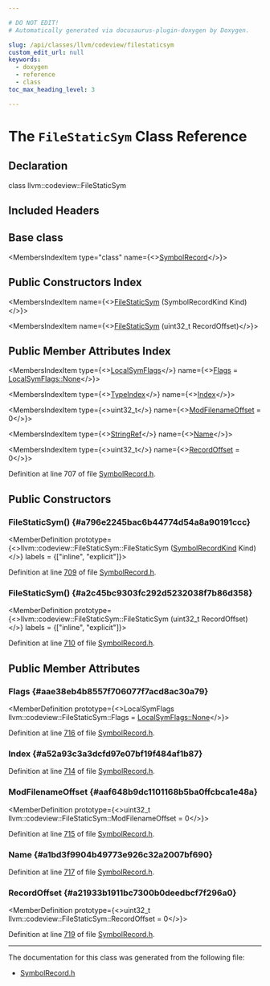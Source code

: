 ```yaml
---

# DO NOT EDIT!
# Automatically generated via docusaurus-plugin-doxygen by Doxygen.

slug: /api/classes/llvm/codeview/filestaticsym
custom_edit_url: null
keywords:
  - doxygen
  - reference
  - class
toc_max_heading_level: 3

---
```





# The `FileStaticSym` Class Reference

<DoxygenPage pluginConfig={pluginConfig}>



## Declaration

<CodeBlock>class llvm::codeview::FileStaticSym</CodeBlock>

## Included Headers

<IncludesList>
<IncludesListItem
  filePath="llvm/DebugInfo/CodeView/SymbolRecord.h"
  permalink="/docs/api/files/include/include/llvm/include/llvm/debuginfo/include/llvm/debuginfo/codeview/symbolrecord-h"
  isLocal="true" />
</IncludesList>

## Base class

<MembersIndex>

<MembersIndexItem
  type="class"
  name={<><a href="/docs/api/classes/llvm/codeview/symbolrecord">SymbolRecord</a></>}>
</MembersIndexItem>

</MembersIndex>

## Public Constructors Index

<MembersIndex>

<MembersIndexItem
  name={<><a href="#a796e2245bac6b44774d54a8a90191ccc">FileStaticSym</a> (SymbolRecordKind Kind)</>}>
</MembersIndexItem>

<MembersIndexItem
  name={<><a href="#a2c45bc9303fc292d5232038f7b86d358">FileStaticSym</a> (uint32&#95;t RecordOffset)</>}>
</MembersIndexItem>

</MembersIndex>

## Public Member Attributes Index

<MembersIndex>

<MembersIndexItem
  type={<><a href="/docs/api/namespaces/llvm/codeview/#a122913b65bb4e07d697d9910e5e58762">LocalSymFlags</a></>}
  name={<><a href="#aae38eb4b8557f706077f7acd8ac30a79">Flags</a> = <a href="/docs/api/namespaces/llvm/codeview/#a122913b65bb4e07d697d9910e5e58762a6adf97f83acf6453d4a6a4b1070f3754">LocalSymFlags::None</a></>}>
</MembersIndexItem>

<MembersIndexItem
  type={<><a href="/docs/api/classes/llvm/codeview/typeindex">TypeIndex</a></>}
  name={<><a href="#a52a93c3a3dcfd97e07bf19f484af1b87">Index</a></>}>
</MembersIndexItem>

<MembersIndexItem
  type={<>uint32&#95;t</>}
  name={<><a href="#aaf648b9dc1101168b5ba0ffcbca1e48a">ModFilenameOffset</a> = 0</>}>
</MembersIndexItem>

<MembersIndexItem
  type={<><a href="/docs/api/classes/llvm/stringref">StringRef</a></>}
  name={<><a href="#a1bd3f9904b49773e926c32a2007bf690">Name</a></>}>
</MembersIndexItem>

<MembersIndexItem
  type={<>uint32&#95;t</>}
  name={<><a href="#a21933b1911bc7300b0deedbcf7f296a0">RecordOffset</a> = 0</>}>
</MembersIndexItem>

</MembersIndex>


Definition at line 707 of file <a href="/docs/api/files/include/include/llvm/include/llvm/debuginfo/include/llvm/debuginfo/codeview/symbolrecord-h">SymbolRecord.h</a>.

<SectionDefinition>

## Public Constructors

### FileStaticSym() {#a796e2245bac6b44774d54a8a90191ccc}

<MemberDefinition
  prototype={<>llvm::codeview::FileStaticSym::FileStaticSym (<a href="/docs/api/namespaces/llvm/codeview/#a718bd404e8a87ee5e1a21b0c267cde17">SymbolRecordKind</a> Kind)</>}
  labels = {["inline", "explicit"]}>

Definition at line <a href="/docs/api/files/include/include/llvm/include/llvm/debuginfo/include/llvm/debuginfo/codeview/symbolrecord-h/#l00709">709</a> of file <a href="/docs/api/files/include/include/llvm/include/llvm/debuginfo/include/llvm/debuginfo/codeview/symbolrecord-h">SymbolRecord.h</a>.
</MemberDefinition>

### FileStaticSym() {#a2c45bc9303fc292d5232038f7b86d358}

<MemberDefinition
  prototype={<>llvm::codeview::FileStaticSym::FileStaticSym (uint32&#95;t RecordOffset)</>}
  labels = {["inline", "explicit"]}>

Definition at line <a href="/docs/api/files/include/include/llvm/include/llvm/debuginfo/include/llvm/debuginfo/codeview/symbolrecord-h/#l00710">710</a> of file <a href="/docs/api/files/include/include/llvm/include/llvm/debuginfo/include/llvm/debuginfo/codeview/symbolrecord-h">SymbolRecord.h</a>.
</MemberDefinition>

</SectionDefinition>

<SectionDefinition>

## Public Member Attributes

### Flags {#aae38eb4b8557f706077f7acd8ac30a79}

<MemberDefinition
  prototype={<>LocalSymFlags llvm::codeview::FileStaticSym::Flags = <a href="/docs/api/namespaces/llvm/codeview/#a122913b65bb4e07d697d9910e5e58762a6adf97f83acf6453d4a6a4b1070f3754">LocalSymFlags::None</a></>}>

Definition at line <a href="/docs/api/files/include/include/llvm/include/llvm/debuginfo/include/llvm/debuginfo/codeview/symbolrecord-h/#l00716">716</a> of file <a href="/docs/api/files/include/include/llvm/include/llvm/debuginfo/include/llvm/debuginfo/codeview/symbolrecord-h">SymbolRecord.h</a>.
</MemberDefinition>

### Index {#a52a93c3a3dcfd97e07bf19f484af1b87}

<MemberDefinition
  prototype="TypeIndex llvm::codeview::FileStaticSym::Index">

Definition at line <a href="/docs/api/files/include/include/llvm/include/llvm/debuginfo/include/llvm/debuginfo/codeview/symbolrecord-h/#l00714">714</a> of file <a href="/docs/api/files/include/include/llvm/include/llvm/debuginfo/include/llvm/debuginfo/codeview/symbolrecord-h">SymbolRecord.h</a>.
</MemberDefinition>

### ModFilenameOffset {#aaf648b9dc1101168b5ba0ffcbca1e48a}

<MemberDefinition
  prototype={<>uint32&#95;t llvm::codeview::FileStaticSym::ModFilenameOffset = 0</>}>

Definition at line <a href="/docs/api/files/include/include/llvm/include/llvm/debuginfo/include/llvm/debuginfo/codeview/symbolrecord-h/#l00715">715</a> of file <a href="/docs/api/files/include/include/llvm/include/llvm/debuginfo/include/llvm/debuginfo/codeview/symbolrecord-h">SymbolRecord.h</a>.
</MemberDefinition>

### Name {#a1bd3f9904b49773e926c32a2007bf690}

<MemberDefinition
  prototype="StringRef llvm::codeview::FileStaticSym::Name">

Definition at line <a href="/docs/api/files/include/include/llvm/include/llvm/debuginfo/include/llvm/debuginfo/codeview/symbolrecord-h/#l00717">717</a> of file <a href="/docs/api/files/include/include/llvm/include/llvm/debuginfo/include/llvm/debuginfo/codeview/symbolrecord-h">SymbolRecord.h</a>.
</MemberDefinition>

### RecordOffset {#a21933b1911bc7300b0deedbcf7f296a0}

<MemberDefinition
  prototype={<>uint32&#95;t llvm::codeview::FileStaticSym::RecordOffset = 0</>}>

Definition at line <a href="/docs/api/files/include/include/llvm/include/llvm/debuginfo/include/llvm/debuginfo/codeview/symbolrecord-h/#l00719">719</a> of file <a href="/docs/api/files/include/include/llvm/include/llvm/debuginfo/include/llvm/debuginfo/codeview/symbolrecord-h">SymbolRecord.h</a>.
</MemberDefinition>

</SectionDefinition>

<hr/>

The documentation for this class was generated from the following file:

<ul>
<li><a href="/docs/api/files/include/include/llvm/include/llvm/debuginfo/include/llvm/debuginfo/codeview/symbolrecord-h">SymbolRecord.h</a></li>
</ul>

</DoxygenPage>
